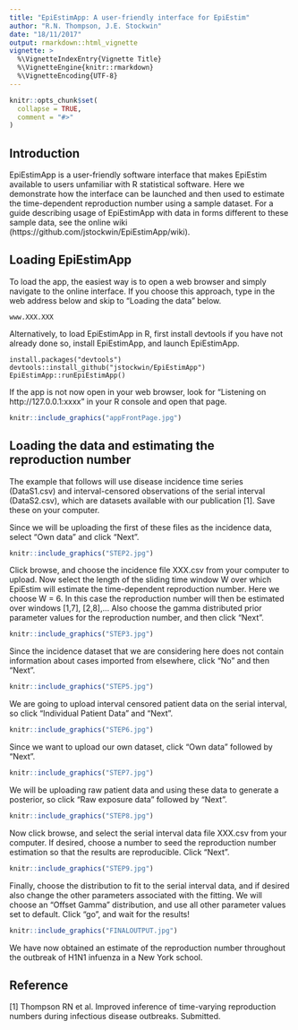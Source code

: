 ```yaml
---
title: "EpiEstimApp: A user-friendly interface for EpiEstim"
author: "R.N. Thompson, J.E. Stockwin"
date: "18/11/2017"
output: rmarkdown::html_vignette
vignette: >
  %\VignetteIndexEntry{Vignette Title}
  %\VignetteEngine{knitr::rmarkdown}
  %\VignetteEncoding{UTF-8}
---
```


```r
knitr::opts_chunk$set(
  collapse = TRUE,
  comment = "#>"
)
```

## Introduction

EpiEstimApp is a user-friendly software interface that makes EpiEstim available to users unfamiliar with R statistical software. Here we demonstrate how the interface can be launched and then used to estimate the time-dependent reproduction number using a sample dataset.  For a guide describing usage of EpiEstimApp with data in forms different to these sample data, see the online wiki (https://github.com/jstockwin/EpiEstimApp/wiki).

## Loading EpiEstimApp

To load the app, the easiest way is to open a web browser and simply navigate to the online interface.  If you choose this approach, type in the web address below and skip to “Loading the data” below.

    www.XXX.XXX

Alternatively, to load EpiEstimApp in R, first install devtools if you have not already done so, install EpiEstimApp, and launch EpiEstimApp.

    install.packages("devtools")
    devtools::install_github("jstockwin/EpiEstimApp")
    EpiEstimApp::runEpiEstimApp()

If the app is not now open in your web browser, look for "Listening on http://127.0.0.1:xxxx" in your R console and open that page.

```r
knitr::include_graphics("appFrontPage.jpg")
```


## Loading the data and estimating the reproduction number

The example that follows will use disease incidence time series (DataS1.csv) and interval-censored observations of the serial interval (DataS2.csv), which are datasets available with our publication [1]. Save these on your computer.

Since we will be uploading the first of these files as the incidence data, select "Own data" and click "Next".

```r
knitr::include_graphics("STEP2.jpg")
```

Click browse, and choose the incidence file XXX.csv from your computer to upload. Now select the length of the sliding time window W over which EpiEstim will estimate the time-dependent reproduction number. Here we choose W = 6. In this case the reproduction number will then be estimated over windows [1,7], [2,8],...  Also choose the gamma distributed prior parameter values for the reproduction number, and then click "Next".

```r
knitr::include_graphics("STEP3.jpg")
```

Since the incidence dataset that we are considering here does not contain information about cases imported from elsewhere, click "No" and then "Next".

```r
knitr::include_graphics("STEP5.jpg")
```

We are going to upload interval censored patient data on the serial interval, so click "Individual Patient Data" and "Next".

```r
knitr::include_graphics("STEP6.jpg")
```

Since we want to upload our own dataset, click "Own data" followed by "Next".

```r
knitr::include_graphics("STEP7.jpg")
```

We will be uploading raw patient data and using these data to generate a posterior, so click "Raw exposure data" followed by "Next".

```r
knitr::include_graphics("STEP8.jpg")
```
Now click browse, and select the serial interval data file XXX.csv from your computer.  If desired, choose a number to seed the reproduction number estimation so that the results are reproducible. Click "Next".

```r
knitr::include_graphics("STEP9.jpg")
```

Finally, choose the distribution to fit to the serial interval data, and if desired also change the other parameters associated with the fitting.  We will choose an "Offset Gamma" distribution, and use all other parameter values set to default.  Click "go", and wait for the results!

```r
knitr::include_graphics("FINALOUTPUT.jpg")
```

We have now obtained an estimate of the reproduction number throughout the outbreak of H1N1 infuenza in a New York school.

## Reference

[1] Thompson RN et al. Improved inference of time-varying reproduction numbers during infectious disease outbreaks. Submitted.
